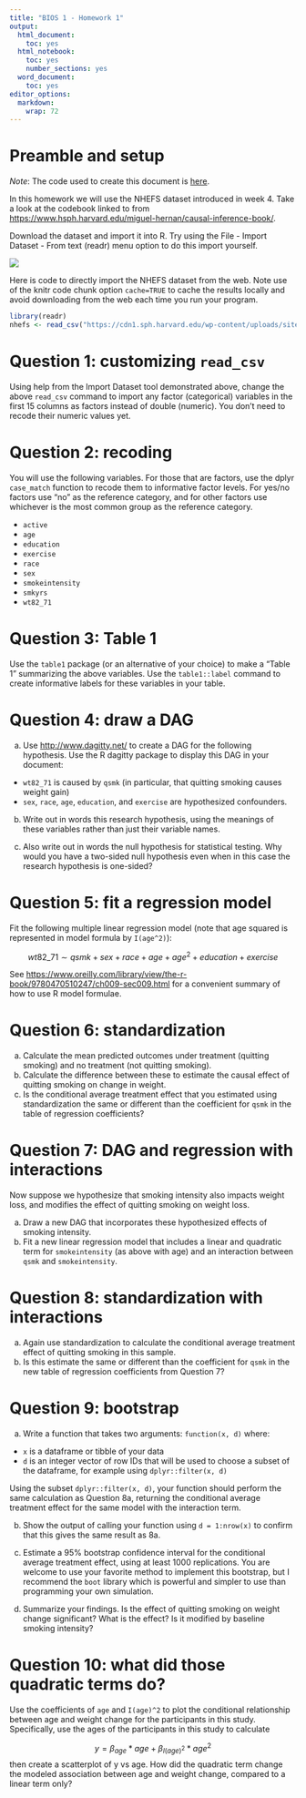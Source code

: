 ```yaml
---
title: "BIOS 1 - Homework 1"
output:
  html_document: 
    toc: yes
  html_notebook:
    toc: yes
    number_sections: yes
  word_document:
    toc: yes
editor_options:
  markdown:
    wrap: 72
---
```


# Preamble and setup

*Note*: The code used to create this document is [here](https://github.com/lwaldron/bios1/blob/main/vignettes/Homework1.Rmd).

In this homework we will use the NHEFS dataset introduced in week 4.
Take a look at the codebook linked to from
<https://www.hsph.harvard.edu/miguel-hernan/causal-inference-book/>.

Download the dataset and import it into R. Try using the File - Import
Dataset - From text (readr) menu option to do this import yourself.

![](images/screenshot_importdataset.png)

Here is code to directly import the NHEFS dataset from the web. Note use
of the knitr code chunk option `cache=TRUE` to cache the results locally
and avoid downloading from the web each time you run your program.

```r
library(readr)
nhefs <- read_csv("https://cdn1.sph.harvard.edu/wp-content/uploads/sites/1268/1268/20/nhefs.csv")
```

# Question 1: customizing `read_csv`

Using help from the Import Dataset tool demonstrated above, change the
above `read_csv` command to import any factor (categorical) variables in
the first 15 columns as factors instead of double (numeric). You don't
need to recode their numeric values yet.

# Question 2: recoding

You will use the following variables. For those that are factors, use
the dplyr `case_match` function to recode them to informative factor
levels. For yes/no factors use "no" as the reference category, and for other 
factors use whichever is the most common group as the reference category.

-   `active`
-   `age`
-   `education`
-   `exercise`
-   `race`
-   `sex`
-   `smokeintensity`
-   `smkyrs`
-   `wt82_71`

# Question 3: Table 1

Use the `table1` package (or an alternative of your choice) to make a
"Table 1" summarizing the above variables. Use the `table1::label`
command to create informative labels for these variables in your table.

# Question 4: draw a DAG

a. Use <http://www.dagitty.net/> to create a DAG for the following
hypothesis. Use the R dagitty package to display this DAG in your
document:

-   `wt82_71` is caused by `qsmk` (in particular, that quitting smoking causes weight gain)
-   `sex`, `race`, `age`, `education`, and `exercise` are hypothesized confounders.

b. Write out in words this research hypothesis, using the meanings of these
variables rather than just their variable names.

c. Also write out in words the null hypothesis for statistical testing. Why 
would you have a two-sided null hypothesis even when in this case the research
hypothesis is one-sided?

# Question 5: fit a regression model

Fit the following multiple linear regression model (note that age
squared is represented in model formula by `I(age^2)`):

$$ 
wt82\_71 \sim qsmk + sex + race + age + age^2 + education + exercise 
$$

See
<https://www.oreilly.com/library/view/the-r-book/9780470510247/ch009-sec009.html>
for a convenient summary of how to use R model formulae.

# Question 6: standardization

a.  Calculate the mean predicted outcomes under treatment (quitting
    smoking) and no treatment (not quitting smoking).
b.  Calculate the difference between these to estimate the causal effect
    of quitting smoking on change in weight.
c.  Is the conditional average treatment effect that you estimated using 
    standardization the same or different than the coefficient for `qsmk` in the 
    table of regression coefficients?

# Question 7: DAG and regression with interactions

Now suppose we hypothesize that smoking intensity also impacts weight loss,
and modifies the effect of quitting smoking on weight loss. 

a.  Draw a new DAG that incorporates these hypothesized effects of smoking intensity.
b.  Fit a new linear regression model that includes a linear and quadratic term 
for `smokeintensity` (as above with age) and an interaction between `qsmk` and
`smokeintensity`.

# Question 8: standardization with interactions

a. Again use standardization to calculate the conditional average treatment effect 
of quitting smoking in this sample.
b. Is this estimate the same or different than the coefficient for `qsmk` in the 
    new table of regression coefficients from Question 7?

# Question 9: bootstrap

a. Write a function that takes two arguments: `function(x, d)` where:
* `x` is a dataframe or tibble of your data
* `d` is an integer vector of row IDs that will be used to choose a subset of 
the dataframe, for example using `dplyr::filter(x, d)`

Using the subset `dplyr::filter(x, d)`, your function should perform the same calculation
as Question 8a, returning the conditional average treatment effect for the same model
with the interaction term.

b. Show the output of calling your function using `d = 1:nrow(x)` to confirm
that this gives the same result as 8a. 

c. Estimate a 95% bootstrap confidence interval for the conditional average
treatment effect, using at least 1000 replications. You are welcome to use your 
favorite method to implement this bootstrap, but I recommend the `boot` library
which is powerful and simpler to use than programming your own simulation.

d. Summarize your findings. Is the effect of quitting smoking on weight change
significant? What is the effect? Is it modified by baseline smoking intensity?

# Question 10: what did those quadratic terms do?

Use the coefficients of `age` and `I(age)^2` to plot the conditional relationship 
between age and weight change for the participants in this study. Specifically,
use the ages of the participants in this study to calculate

$$
y = \beta_{age} * age + \beta_{I(age)^2} * age^2
$$
then create a scatterplot of y vs age. How did the quadratic term change the 
modeled association between age and weight change, compared to a linear term only?

